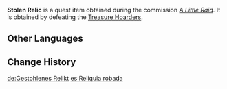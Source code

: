 {{Item Infobox
|id           = 100511
|image        = Item Parcel.png
|type         = Quest Items
|description  = Cultural relics dug up by the Treasure Hoarders, and packed willy-nilly into a box. When you lift the box, it feels like it could collapse at any moment.
|source1      = Obtained during [[A Little Raid]]
}}
'''Stolen Relic''' is a quest item obtained during the commission ''[[A Little Raid]]''. It is obtained by defeating the [[Treasure Hoarders]].
==Other Languages==
{{Other Languages
|default_hidden = 1
|en      = Stolen Relic
|zhs     = 被盗的文物
|zhs_rm  = Bèidào de Wénwù
|zht     = 被盜的文物
|zht_rm  = Bèidào de Wénwù
|ja      = 盗まれた文物
|ja_rm   = Nusumareta Bunbutsu
|ko      = 도난당한 유물
|ko_rm   = Donandanghan Yumul
|es      = Reliquia robada
|fr      = Relique volée
|ru      = Украденная реликвия
|th      = วัตถุโบราณที่ถูกขโมย
|th_rm   = 
|vi      = Văn vật bị cướp
|de      = Gestohlenes Relikt
|id      = Relik Curian
|pt      = Relíquia Roubada
|tr      = Çalıntı Yadigar
|it      = Reliquia rubata
}}

==Change History==
{{Change History|1.0}}

[[de:Gestohlenes Relikt]]
[[es:Reliquia robada]]